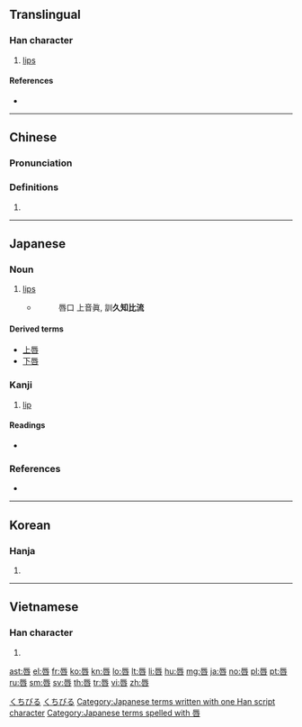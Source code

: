 {{also|脣}}
==Translingual==

===Han character===
{{Han char|rn=30|rad=口|as=07|sn=10|four=71603|canj=MVR|ids=⿱辰口}}

# [[lips]]

====References====
* {{Han ref|kx=0191.320|dkj=03697|dj=0411.080|hdz=10627.070|uh=5507|ud=21767|bh=AE42|bd=44610}}

----

==Chinese==
{{zh-forms|t2=脣}}

===Pronunciation===
{{zh-pron
|m=chún
|c=seon4
|h=pfs=
|md=
|mn=tûn
|w=
|mc=y
|oc=y
|cat=
}}

===Definitions===
{{zh-hanzi}}

# {{rfdef|lang=zh}}

----

==Japanese==

===Noun===
{{ja-noun|くちびる}}

# [[lip]]s
#* {{RQ:Shin'yaku Kegonkyō Ongi Shiki}}
#*: 唇口 上音眞, 訓'''久知比流'''

====Derived terms====
* [[上唇]]
* [[下唇]]

===Kanji===
{{ja-kanji|grade=c|rs=口07}}

# [[lip]]

====Readings====
* {{ja-readings|goon=[[しん]] (shin), [[じゅん]] (jun)|kanon=[[しん]] (shin), [[しゅん]] (shun)|kun=[[くちびる]] (kuchibiru)}}

===References===
* {{R:Nara Ibun 3}}

[[Category:1000 Japanese basic words|くちびる]]
[[Category:ja:Anatomy|くちびる]]
[[Category:Japanese terms written with one Han script character]]
[[Category:Japanese terms spelled with 唇]]

----

==Korean==

===Hanja===
{{ko-hanja|hangeul=진|rv=jin|mr=chin|y=cin}}

# {{defn|lang=ko|sort=口07}}

----

==Vietnamese==

===Han character===
{{vi-hantu|[[thần]]|rs=口07}}

# {{defn|lang=vi|sort=口07}}

[[ast:唇]]
[[el:唇]]
[[fr:唇]]
[[ko:唇]]
[[kn:唇]]
[[lo:唇]]
[[lt:唇]]
[[li:唇]]
[[hu:唇]]
[[mg:唇]]
[[ja:唇]]
[[no:唇]]
[[pl:唇]]
[[pt:唇]]
[[ru:唇]]
[[sm:唇]]
[[sv:唇]]
[[th:唇]]
[[tr:唇]]
[[vi:唇]]
[[zh:唇]]